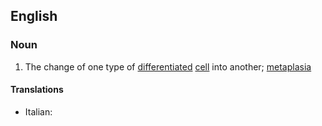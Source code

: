 ==English==

===Noun===
{{wikipedia}}
{{en-noun|-}}

#{{biology}} The change of one type of [[differentiated]] [[cell]] into another; [[metaplasia]]

====Translations====
{{trans-top|change of one type of differentiated cell into another}}
* Italian: {{t-|it|transdifferenziazione|lang=it|f}}
{{trans-mid}}
{{trans-bottom}}